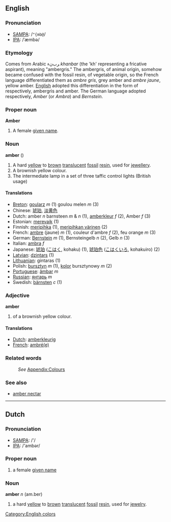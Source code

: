 ==English==

===Pronunciation===
*[[w:SAMPA|SAMPA]]: /<tt>"{mb@</tt>/
*[[w:IPA|IPA]]: /ˈæmbə/

===Etymology===
Comes from Arabic ﺮﺏﻥﺀ ''khanbar'' (the 'kh' representing a fricative aspirant), meaning "ambergris." The ambergris, of animal origin, somehow became confused with the fossil resin, of vegetable origin, so the French language differentiated them as ''ambre gris'', grey amber and ''ambre jaune'', yellow amber. [[English language|English]] adopted this differentiation in the form of respectively, ambergris and amber. The German language adopted respectively, ''Amber'' (or ''Ambra'')  and ''Bernstein''.

===Proper noun===
'''Amber'''
# A female [[given name]].

===Noun===
'''amber'''  ({{uncountable}})
# A hard [[yellow]] to [[brown]] [[translucent]] [[fossil]] [[resin]], used for [[jewellery]]. 
# A brownish yellow colour.
# The intermediate lamp in a set of three taffic control lights (British usage)

====Translations====
*[[Breton]]: [[goularz]] ''m'' (1) goulou melen ''m'' (3)
*Chinese: [[琥珀]], [[淡黄色]]
*Dutch: amber ''n'' barnsteen ''m'' & ''n'' (1), [[amberkleur]] ''f'' (2), Amber ''f'' (3)
*Estonian: [[merevaik]] (1)
*Finnish: [[meripihka]] (1), [[meripihkan värinen]] (2)
*French: [[ambre]] (jaune) ''m'' (1), couleur d'ambre ''f'' (2), feu orange ''m'' (3)
*German: [[Bernstein]] ''m'' (1), Bernsteingelb ''n'' (2), Gelb ''n'' (3)
*Italian: [[ambra]] ''f''
*Japanese: [[琥珀]] ([[こはく]], kohaku) (1), [[琥珀色]] ([[こはくいろ]], kohakuiro) (2)
*[[Latvian]]: [[dzintars]] (1)
*[[Lithuanian]]: gintaras (1)
*Polish: [[bursztyn]] ''m'' (1), [[kolor]] bursztynowy ''m'' (2)
*[[Portuguese]]: [[âmbar]] ''m''
*[[Russian]]: [[янтарь]] ''m''
*Swedish: [[bärnsten]] ''c'' (1)

===Adjective===
'''amber'''
# of a brownish yellow colour. 

====Translations====
*[[Dutch]]: [[amberkleurig]]
*[[French]]: [[ambré(e)]]

===Related words===
:''See'' [[Wiktionary_Appendix:Colours|Appendix:Colours]]

===See also===
*[[amber nectar]]

----

==Dutch==
===Pronunciation===
*[[w:SAMPA|SAMPA]]: /'/
*[[w:IPA|IPA]]: /'ambər/

===Proper noun===
#a female [[given name]]

===Noun===
'''amber''' ''n'' (am.ber)
#a hard [[yellow]] to [[brown]] [[translucent]] [[fossil]] [[resin]], used for [[jewelry]]. 

[[Category:English colors]]